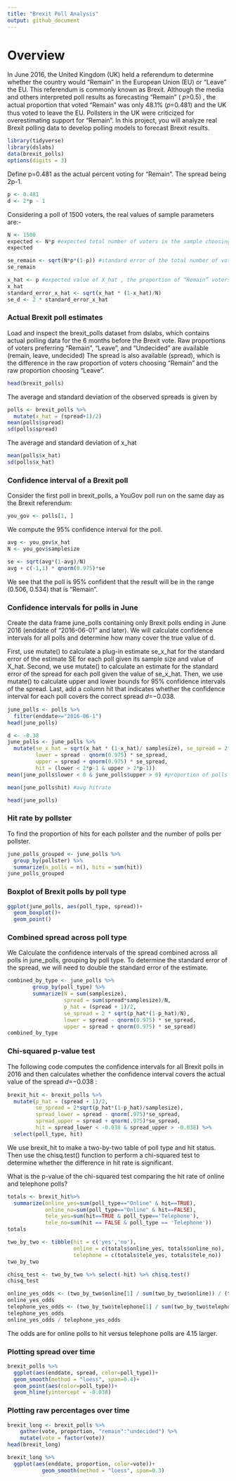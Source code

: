 ```yaml
---
title: "Brexit Poll Analysis"
output: github_document
---
```

# Overview
In June 2016, the United Kingdom (UK) held a referendum to determine whether the country would “Remain” in the European Union (EU) or “Leave” the EU. This referendum is commonly known as Brexit. Although the media and others interpreted poll results as forecasting “Remain” ( 𝑝>0.5) , the actual proportion that voted “Remain” was only 48.1% (𝑝=0.481) and the UK thus voted to leave the EU. Pollsters in the UK were criticized for overestimating support for “Remain”.
In this project, you will analyze real Brexit polling data to develop polling models to forecast Brexit results.
```r
library(tidyverse)
library(dslabs)
data(brexit_polls)
options(digits = 3)
```
Define p=0.481 as the actual percent voting for "Remain". The spread being 2p-1.
```r
p <- 0.481
d <- 2*p - 1
```
Considering a poll of 1500 voters, the real values of sample parameters are:-
```r
N <- 1500
expected <- N*p #expected total number of voters in the sample choosing “Remain”
expected
```
```r
se_remain <- sqrt(N*p*(1-p)) #standard error of the total number of voters in the sample choosing “Remain”
se_remain

x_hat <- p #expected value of X_hat , the proportion of “Remain” voters
x_hat
standard_error_x_hat <- sqrt(x_hat * (1-x_hat)/N)
se_d <- 2 * standard_error_x_hat
```
  
  
### Actual Brexit poll estimates
Load and inspect the brexit_polls dataset from dslabs, which contains actual polling data for the 6 months before the Brexit vote. Raw proportions of voters preferring “Remain”, “Leave”, and “Undecided” are available (remain, leave, undecided) The spread is also available (spread), which is the difference in the raw proportion of voters choosing “Remain” and the raw proportion choosing “Leave”.
```r
head(brexit_polls)
```

The average and standard deviation of the observed spreads is given by
```r
polls <- brexit_polls %>%
  mutate(x_hat = (spread+1)/2)
mean(polls$spread)
sd(polls$spread)
```
The average and standard deviation of x_hat
```r
mean(polls$x_hat)
sd(polls$x_hat)
```
### Confidence interval of a Brexit poll
Consider the first poll in brexit_polls, a YouGov poll run on the same day as the Brexit referendum:
```r
you_gov <- polls[1, ]
```
We compute the 95% confidence interval for the poll.
```r
avg <- you_gov$x_hat
N <- you_gov$samplesize

se <- sqrt(avg*(1-avg)/N)
avg + c(-1,1) * qnorm(0.975)*se
```
We see that the poll is 95% confident that the result will be in the range (0.506, 0.534) that is "Remain".  
  
### Confidence intervals for polls in June
Create the data frame june_polls containing only Brexit polls ending in June 2016 (enddate of “2016-06-01” and later). We will calculate confidence intervals for all polls and determine how many cover the true value of d.

First, use mutate() to calculate a plug-in estimate se_x_hat for the standard error of the estimate SE for each poll given its sample size and value of X_hat. Second, we use mutate() to calculate an estimate for the standard error of the spread for each poll given the value of se_x_hat. Then, we use mutate() to calculate upper and lower bounds for 95% confidence intervals of the spread. Last, add a column hit that indicates whether the confidence interval for each poll covers the correct spread 𝑑=−0.038.
```r
june_polls <- polls %>%
  filter(enddate>="2016-06-1")
head(june_polls)

d <- -0.38
june_polls <- june_polls %>%
  mutate(se_x_hat = sqrt(x_hat * (1-x_hat)/ samplesize), se_spread = 2*se_x_hat,
         lower = spread - qnorm(0.975) * se_spread,
         upper = spread + qnorm(0.975) * se_spread,
         hit = (lower < 2*p-1 & upper > 2*p-1))
mean(june_polls$lower < 0 & june_polls$upper > 0) #proportion of polls that had a 0 in their prediction

mean(june_polls$hit) #avg hitrate

head(june_polls)
```
### Hit rate by pollster
To find the proportion of hits for each pollster and the number of polls per pollster.
```r
june_polls_grouped <- june_polls %>%
  group_by(pollster) %>%
  summarize(n_polls = n(), hits = sum(hit))
june_polls_grouped
```
### Boxplot of Brexit polls by poll type
```r
ggplot(june_polls, aes(poll_type, spread))+
  geom_boxplot()+
  geom_point()
```

### Combined spread across poll type
We Calculate the confidence intervals of the spread combined across all polls in june_polls, grouping by poll type. To determine the standard error of the spread, we will need to double the standard error of the estimate.
```r
combined_by_type <- june_polls %>%
        group_by(poll_type) %>%
        summarize(N = sum(samplesize),
                  spread = sum(spread*samplesize)/N,
                  p_hat = (spread + 1)/2,
                  se_spread = 2 * sqrt(p_hat*(1-p_hat)/N),
                  lower = spread - qnorm(0.975) * se_spread,
                  upper = spread + qnorm(0.975) * se_spread)
combined_by_type
```


### Chi-squared p-value test
The following code computes the confidence intervals for all Brexit polls in 2016 and then calculates whether the confidence interval covers the actual value of the spread 𝑑=−0.038 :
```r
brexit_hit <- brexit_polls %>%
  mutate(p_hat = (spread + 1)/2,
         se_spread = 2*sqrt(p_hat*(1-p_hat)/samplesize),
         spread_lower = spread - qnorm(.975)*se_spread,
         spread_upper = spread + qnorm(.975)*se_spread,
         hit = spread_lower < -0.038 & spread_upper > -0.038) %>%
  select(poll_type, hit)
```
We use brexit_hit to make a two-by-two table of poll type and hit status. Then use the chisq.test() function to perform a chi-squared test to determine whether the difference in hit rate is significant.
  
  What is the p-value of the chi-squared test comparing the hit rate of online and telephone polls?
```r
totals <- brexit_hit%>%
  summarize(online_yes=sum(poll_type=="Online" & hit==TRUE),
            online_no=sum(poll_type=="Online" & hit==FALSE),
            tele_yes=sum(hit==TRUE & poll_type=='Telephone'),
            tele_no=sum(hit == FALSE & poll_type == 'Telephone'))
totals
```
```r
two_by_two <- tibble(hit = c('yes','no'),
                     online = c(totals$online_yes, totals$online_no),
                     telephone = c(totals$tele_yes, totals$tele_no))
two_by_two
```
```r
chisq_test <- two_by_two %>% select(-hit) %>% chisq.test()
chisq_test
```
```r
online_yes_odds <- (two_by_two$online[1] / sum(two_by_two$online)) / (two_by_two$online[2] / sum(two_by_two$online))
online_yes_odds
telephone_yes_odds <- (two_by_two$telephone[1] / sum(two_by_two$telephone)) / (two_by_two$telephone[2] / sum(two_by_two$telephone))
telephone_yes_odds
online_yes_odds / telephone_yes_odds
```
The odds are for online polls to hit versus telephone polls are 4.15 larger.  
  
  
### Plotting spread over time
```r
brexit_polls %>%
  ggplot(aes(enddate, spread, color=poll_type))+
  geom_smooth(method = "loess", span=0.4)+
  geom_point(aes(color=poll_type))+
  geom_hline(yintercept = -0.038)
```
### Plotting raw percentages over time
```r
brexit_long <- brexit_polls %>%
    gather(vote, proportion, "remain":"undecided") %>%
    mutate(vote = factor(vote))
head(brexit_long)
```
```r
brexit_long %>%
  ggplot(aes(enddate, proportion, color=vote))+
           geom_smooth(method = "loess", span=0.3)
           
```










